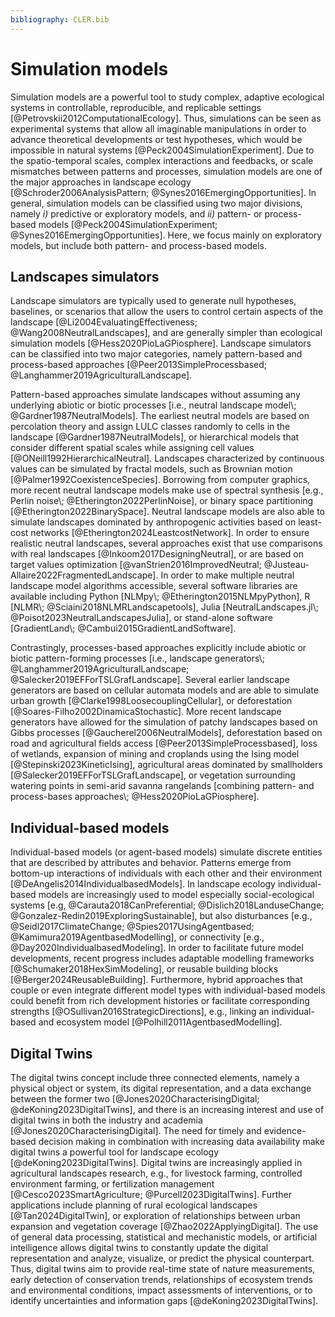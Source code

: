 ```yaml
---
bibliography: CLER.bib
---
```


<!-- Person responsible: Hesselbarth -->

# Simulation models {#sec-simulation}

Simulation models are a powerful tool to study complex, adaptive ecological systems in controllable, reproducible, and replicable settings [@Petrovskii2012ComputationalEcology].
Thus, simulations can be seen as experimental systems that allow all imaginable manipulations in order to advance theoretical developments or test hypotheses, which would be impossible in natural systems [@Peck2004SimulationExperiment].
Due to the spatio-temporal scales, complex interactions and feedbacks, or scale mismatches between patterns and processes, simulation models are one of the major approaches in landscape ecology [@Schroder2006AnalysisPattern; @Synes2016EmergingOpportunities].
In general, simulation models can be classified using two major divisions, namely *i)* predictive or exploratory models, and *ii)* pattern- or process-based models [@Peck2004SimulationExperiment; @Synes2016EmergingOpportunities].
Here, we focus mainly on exploratory models, but include both pattern- and process-based models.

## Landscapes simulators

Landscape simulators are typically used to generate null hypotheses, baselines, or scenarios that allow the users to control certain aspects of the landscape [@Li2004EvaluatingEffectiveness; @Wang2008NeutralLandscapes], and are generally simpler than ecological simulation models [@Hess2020PioLaGPiosphere].
Landscape simulators can be classified into two major categories, namely pattern-based and process-based approaches [@Peer2013SimpleProcessbased; @Langhammer2019AgriculturalLandscape].

Pattern-based approaches simulate landscapes without assuming any underlying abiotic or biotic processes [i.e., neutral landscape model\; @Gardner1987NeutralModels].
The earliest neutral models are based on percolation theory and assign LULC classes randomly to cells in the landscape [@Gardner1987NeutralModels], or hierarchical models that consider different spatial scales while assigning cell values [@ONeill1992HierarchicalNeutral].
Landscapes characterized by continuous values can be simulated by fractal models, such as Brownian motion [@Palmer1992CoexistenceSpecies].
Borrowing from computer graphics, more recent neutral landscape models make use of spectral synthesis [e.g., Perlin noise\; @Etherington2022PerlinNoise], or binary space partitioning [@Etherington2022BinarySpace].
Neutral landscape models are also able to simulate landscapes dominated by anthropogenic activities based on least-cost networks [@Etherington2024LeastcostNetwork].
In order to ensure realistic neutral landscapes, several approaches exist that use comparisons with real landscapes [@Inkoom2017DesigningNeutral], or are based on target values optimization [@vanStrien2016ImprovedNeutral; @Justeau-Allaire2022FragmentedLandscape].
In order to make multiple neutral landscape model algorithms accessible, several software libraries are available including Python [NLMpy\; @Etherington2015NLMpyPython], R [NLMR\; @Sciaini2018NLMRLandscapetools], Julia [NeutralLandscapes.jl\; @Poisot2023NeutralLandscapesJulia], or stand-alone software [GradientLand\; @Cambui2015GradientLandSoftware].

Contrastingly, processes-based approaches explicitly include abiotic or biotic pattern-forming processes [i.e., landscape generators\; @Langhammer2019AgriculturalLandscape; @Salecker2019EFForTSLGrafLandscape].
Several earlier landscape generators are based on cellular automata models and are able to simulate urban growth [@Clarke1998LoosecouplingCellular], or deforestation [@Soares-Filho2002DinamicaStochastic].
More recent landscape generators have allowed for the simulation of patchy landscapes based on Gibbs processes [@Gaucherel2006NeutralModels], deforestation based on road and agricultural fields access [@Peer2013SimpleProcessbased], loss of wetlands, expansion of mining and croplands using the Ising model [@Stepinski2023KineticIsing], agricultural areas dominated by smallholders [@Salecker2019EFForTSLGrafLandscape], or vegetation surrounding watering points in semi-arid savanna rangelands [combining pattern- and process-bases approaches\; @Hess2020PioLaGPiosphere].

## Individual-based models

Individual-based models (or agent-based models) simulate discrete entities that are described by attributes and behavior.
Patterns emerge from bottom-up interactions of individuals with each other and their environment [@DeAngelis2014IndividualbasedModels].
In landscape ecology individual-based models are increasingly used to model especially social-ecological systems [e.g, @Carauta2018CanPreferential; @Dislich2018LanduseChange; @Gonzalez-Redin2019ExploringSustainable], but also disturbances [e.g., @Seidl2017ClimateChange; @Spies2017UsingAgentbased; @Kamimura2019AgentbasedModelling], or connectivity [e.g., @Day2020IndividualbasedModeling].
In order to facilitate future model developments, recent progress includes adaptable modelling frameworks [@Schumaker2018HexSimModeling], or reusable building blocks [@Berger2024ReusableBuilding].
Furthermore, hybrid approaches that couple or even integrate different model types with individual-based models could benefit from rich development histories or facilitate corresponding strengths [@OSullivan2016StrategicDirections], e.g., linking an individual-based and ecosystem model [@Polhill2011AgentbasedModelling].

## Digital Twins

The digital twins concept include three connected elements, namely a physical object or system, its digital representation, and a data exchange between the former two [@Jones2020CharacterisingDigital; @deKoning2023DigitalTwins], and there is an increasing interest and use of digital twins in both the industry and academia [@Jones2020CharacterisingDigital].
The need for timely and evidence-based decision making in combination with increasing data availability make digital twins a powerful tool for landscape ecology [@deKoning2023DigitalTwins].
Digital twins are increasingly applied in agricultural landscapes research, e.g., for livestock farming, controlled environment farming, or fertilization management [@Cesco2023SmartAgriculture; @Purcell2023DigitalTwins].
Further applications include planning of rural ecological landscapes [@Tan2024DigitalTwin], or exploration of relationships between urban expansion and vegetation coverage [@Zhao2022ApplyingDigital].
The use of general data processing, statistical and mechanistic models, or artificial intelligence allows digital twins to constantly update the digital representation and analyze, visualize, or predict the physical counterpart.
Thus, digital twins aim to provide real-time state of nature measurements, early detection of conservation trends, relationships of ecosystem trends and environmental conditions, impact assessments of interventions, or to identify uncertainties and information gaps [@deKoning2023DigitalTwins].
